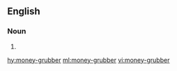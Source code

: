 ==English==

===Noun===
{{en-noun}}

# {{alternative spelling of|moneygrubber}}

[[hy:money-grubber]]
[[ml:money-grubber]]
[[vi:money-grubber]]